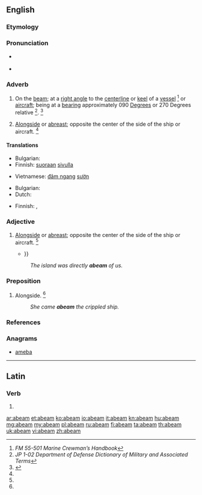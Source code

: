 ==English==

===Etymology===
{{prefix|a|beam|t1=in the direction of|t2=keel}}

===Pronunciation===
* {{a|RP}} {{IPA|/ə.ˈbiːm/}}
* {{a|US}} {{IPA|/ə.ˈbim/}}

===Adverb===
{{en-adv}}

# {{context|nautical|aircraft|lang=en}} On the [[beam]]; at a [[right angle]] to the [[centerline]] or [[keel]] of a [[vessel]] <ref name="FM55-501">''FM 55-501 Marine Crewman’s Handbook''</ref> or [[aircraft]]; being at a [[bearing]] approximately 090 [[degree|Degrees]] or 270 Degrees relative <ref name="JP102">''JP 1-02 Department of Defense Dictionary of Military and Associated Terms''</ref>. {{defdate|Mid 19<sup>th</sup> century.}}<ref name=SOED>{{reference-book | last =| first = | authorlink =  | coauthors =  | editor =Brown, Lesley  | others =  | title = The Shorter Oxford English Dictionary | origdate =  | origyear = 1933| origmonth =  | url =  | format =  | accessdate =  | accessyear =  | accessmonth =  | edition = 5th | date =  | year =2003| month =  | publisher =Oxford University Press  | location =Oxford, UK | language =  | id =  | doi = | isbn =978-0-19-860575-7 | lccn = | ol = | pages =3| chapter =  | chapterurl =  | quote =}}</ref>
# {{context|nautical|aircraft|lang=en}} [[alongside|Alongside]] or [[abreast]]; opposite the center of the side of the ship or aircraft.  {{defdate|Mid 19<sup>th</sup> century.}}<ref name=SOED/>

====Translations====
{{trans-top|on the beam}}
* Bulgarian: {{t|bg|отстрани, перпендикулярно на кила на кораба}}
* Finnish: [[suoraan]] [[sivu|sivulla]]
{{trans-mid}}
* Vietnamese: [[đâm ngang]] [[sườn]]
{{trans-bottom}}

{{trans-top|alongside}}
* Bulgarian: {{t|bg|в траверс}}
* Dutch: {{t+|nl|dwarsscheeps}}
{{trans-mid}}
* Finnish: {{t+|fi|vieressä}}, {{t|fi|kyljittäin}}
{{trans-bottom}}

===Adjective===
{{en-adj}}

# {{context|nautical|aircraft|lang=en}} [[alongside|Alongside]] or [[abreast]]; opposite the center of the side of the ship or aircraft.  {{defdate|Mid 19<sup>th</sup> century.}}<ref name=SOED/>
#* {{quote-book|year=2005|author=William Thomas Generous|title=Sweet Pea at War: A History of USS Portland|page=178|url=http://books.google.com/books?id=A8kjK2s1wJoC|isbn=9780813191218|passage=The attack on the '''abeam''' ship, ''Louisville'', killed Commander Cruiser Division Four {{...}}}}
#: ''The island was directly '''abeam''' of us.''

===Preposition===
{{en-prep}}

# {{context|nautical|lang=en}} Alongside.  {{defdate|Mid 19<sup>th</sup> century.}}<ref name=SOED/>
#: ''She came '''abeam''' the crippled ship.''

===References===
<references/>

===Anagrams===
* [[ameba#English|ameba]]

----

==Latin==

===Verb===
{{la-verb-form|abeam}}

# {{conjugation of|abeō||1|s|pres|act|sub|lang=la}}

[[ar:abeam]]
[[et:abeam]]
[[ko:abeam]]
[[io:abeam]]
[[it:abeam]]
[[kn:abeam]]
[[hu:abeam]]
[[mg:abeam]]
[[my:abeam]]
[[pl:abeam]]
[[ru:abeam]]
[[fi:abeam]]
[[ta:abeam]]
[[th:abeam]]
[[uk:abeam]]
[[vi:abeam]]
[[zh:abeam]]